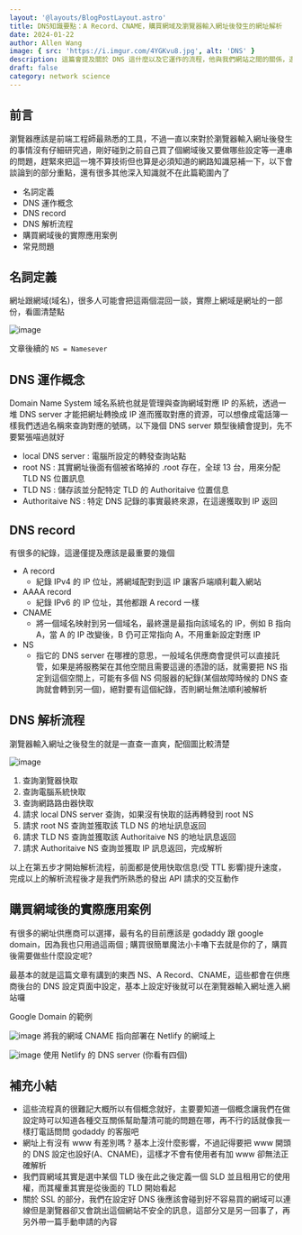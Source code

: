 ```yaml
---
layout: '@layouts/BlogPostLayout.astro'
title: DNS知識要點：A Record、CNAME，購買網域及瀏覽器輸入網址後發生的網址解析
date: 2024-01-22
author: Allen Wang
image: { src: 'https://i.imgur.com/4YGKvu8.jpg', alt: 'DNS' }
description: 這篇會提及關於 DNS 這什麼以及它運作的流程，他與我們網站之間的關係，還有如何去做一些常見之設定
draft: false
category: network science
---
```


## 前言

瀏覽器應該是前端工程師最熟悉的工具，不過一直以來對於瀏覽器輸入網址後發生的事情沒有仔細研究過，剛好碰到之前自己買了個網域後又要做哪些設定等一連串的問題，趕緊來把這一塊不算技術但也算是必須知道的網路知識惡補一下，以下會談論到的部分重點，還有很多其他深入知識就不在此篇範圍內了

- 名詞定義
- DNS 運作概念
- DNS record
- DNS 解析流程
- 購買網域後的實際應用案例
- 常見問題

## 名詞定義

網址跟網域(域名)，很多人可能會把這兩個混回一談，實際上網域是網址的一部份，看圖清楚點

![image](https://i.imgur.com/ICsbdBc.jpg)

文章後續的 `NS = Namesever`

## DNS 運作概念

Domain Name System 域名系統也就是管理與查詢網域對應 IP 的系統，透過一堆 DNS server 才能把網址轉換成 IP 進而獲取對應的資源，可以想像成電話簿一樣我們透過名稱來查詢對應的號碼，以下幾個 DNS server 類型後續會提到，先不要緊張喵過就好

- local DNS server : 電腦所設定的轉發查詢站點
- root NS : 其實網址後面有個被省略掉的 .root 存在，全球 13 台，用來分配 TLD NS 位置訊息
- TLD NS : 儲存該並分配特定 TLD 的 Authoritaive 位置信息
- Authoritaive NS : 特定 DNS 記錄的事實最終來源，在這邊獲取到 IP 返回

## DNS record

有很多的紀錄，這邊僅提及應該是最重要的幾個

- A record
  - 紀錄 IPv4 的 IP 位址，將網域配對到這 IP 讓客戶端順利載入網站
- AAAA record
  - 紀錄 IPv6 的 IP 位址，其他都跟 A record 一樣
- CNAME
  - 將一個域名映射到另一個域名，最終還是最指向該域名的 IP，例如 B 指向 A，當 A 的 IP 改變後，B 仍可正常指向 A，不用重新設定對應 IP
- NS
  - 指它的 DNS server 在哪裡的意思，一般域名供應商會提供可以直接託管，如果是將服務架在其他空間且需要這邊的憑證的話，就需要把 NS 指定到這個空間上，可能有多個 NS 伺服器的紀錄(某個故障時候的 DNS 查詢就會轉到另一個)，絕對要有這個紀錄，否則網址無法順利被解析

## DNS 解析流程

瀏覽器輸入網址之後發生的就是一直查一直爽，配個圖比較清楚

![image](https://i.imgur.com/oiREBSI.jpg)

1. 查詢瀏覽器快取
2. 查詢電腦系統快取
3. 查詢網路路由器快取
4. 請求 local DNS server 查詢，如果沒有快取的話再轉發到 root NS
5. 請求 root NS 查詢並獲取該 TLD NS 的地址訊息返回
6. 請求 TLD NS 查詢並獲取該 Authoritaive NS 的地址訊息返回
7. 請求 Authoritaive NS 查詢並獲取 IP 訊息返回，完成解析

以上在第五步才開始解析流程，前面都是使用快取信息(受 TTL 影響)提升速度，完成以上的解析流程後才是我們所熟悉的發出 API 請求的交互動作

## 購買網域後的實際應用案例

有很多的網址供應商可以選擇，最有名的目前應該是 godaddy 跟 google domain，因為我也只用過這兩個 ; 購買很簡單魔法小卡嚕下去就是你的了，購買後需要做些什麼設定呢?

最基本的就是這篇文章有講到的東西 NS、A Record、CNAME，這些都會在供應商後台的 DNS 設定頁面中設定，基本上設定好後就可以在瀏覽器輸入網址進入網站囉

Google Domain 的範例

![image](https://i.imgur.com/nKsHhK6.png)
將我的網域 CNAME 指向部署在 Netlify 的網域上

![image](https://i.imgur.com/Nzh71uo.png)
使用 Netlify 的 DNS server (你看有四個)

## 補充小結

- 這些流程真的很難記大概所以有個概念就好，主要要知道一個概念讓我們在做設定時可以知道各種交互關係幫助釐清可能的問題在哪，再不行的話就像我一樣打電話問問 godaddy 的客服吧
- 網址上有沒有 www 有差別嗎 ? 基本上沒什麼影響，不過記得要把 www 開頭的 DNS 設定也設好(A、CNAME)，這樣才不會有使用者有加 www 卻無法正確解析
- 我們買網域其實是選中某個 TLD 後在此之後定義一個 SLD 並且租用它的使用權，而其權重其實是從後面的 TLD 開始看起
- 關於 SSL 的部分，我們在設定好 DNS 後應該會碰到好不容易買的網域可以連線但是瀏覽器卻又會跳出這個網站不安全的訊息，這部分又是另一回事了，再另外帶一篇手動申請的內容
